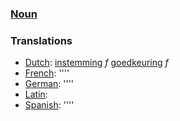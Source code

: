 ===[[Noun]]===

===Translations===
*[[Dutch]]: [[instemming]] ''f'' [[goedkeuring]] ''f''
*[[French]]: [[]] ''''
*[[German]]: [[]] ''''
*[[Latin]]: [[]]
*[[Spanish]]: [[]] ''''